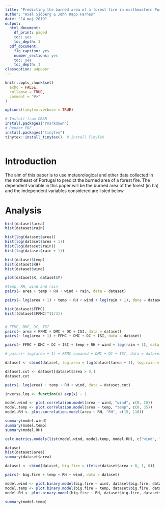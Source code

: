 ```yaml
---
title: "Predicting the burned area of a forest fire in northeastern Portugal"
author: "Axel Sjöberg & John Rapp Farnes"
date: "14 maj 2019"
output:
  html_document:
    df_print: paged
    toc: yes
    toc_depth: 3
  pdf_document:
    fig_caption: yes
    number_sections: yes
    toc: yes
    toc_depth: 3
classoption: a4paper
---
```


```r
knitr::opts_chunk$set(
  echo = FALSE,
  collapse = TRUE,
  comment = "#>"
)

options(tinytex.verbose = TRUE)
```

```r
# Install from CRAN
install.packages('rmarkdown')
# Render PDF
install.packages("tinytex")
tinytex::install_tinytex()  # install TinyTeX

```

```r

```


<!-- Abstract? -->

# Introduction

The aim of this paper is to use meteorological and other data collected in the northeast of Portugal to predict the burned area of a forest fire. The dependent variable in this paper will be the burned area of the forest (in ha) and the independent variables considered are listed below

# Analysis

```r
hist(dataset$area)
hist(dataset$rain)

hist(log(dataset$area))
hist(log(dataset$area + 1))
hist(log(dataset$rain))
hist(log(dataset$rain + 1))

hist(dataset$temp)
hist(dataset$RH)
hist(dataset$wind)

plot(dataset$X, dataset$Y)

#temp, RH, wind and rain
pairs(~ area + temp + RH + wind + rain, data = dataset)

pairs(~ log(area + 1) + temp + RH + wind + log(rain + 1), data = dataset)

```

```r
hist(dataset$FFMC)
hist((dataset$FFMC)^(1/3))


# FFMC, DMC, DC, ISI
pairs(~ area + FFMC + DMC + DC + ISI, data = dataset)
pairs(~ log(area + 1) + FFMC + DMC + DC + ISI, data = dataset)

pairs(~ FFMC + DMC + DC + ISI + temp + RH + wind + log(rain + 1), data = dataset)

# pairs(~ log(area + 1) + FFMC.squared + DMC + DC + ISI, data = dataset)
```


```r
dataset <- cbind(dataset, log.area = log(dataset$area + 1), log.rain = log(dataset$rain + 1))

```

```r
dataset.cut <- dataset[dataset$area > 0,]
dataset.cut

pairs(~ log(area) + temp + RH + wind, data = dataset.cut)


```



```r
inverse.log <- function(x) exp(x) - 1

model.wind <- plot.correlation.model(area ~ wind, "wind", c(0, 10))
model.temp <- plot.correlation.model(area ~ temp, "temp", c(0, 35))
model.RH <- plot.correlation.model(area ~ RH, "RH", c(15, 110))

summary(model.wind)
summary(model.temp)
summary(model.RH)

calc.metrics.models(list(model.wind, model.temp, model.RH), c("wind", "temp", "RH"))

```
```r
dataset
hist(dataset$area)
summary(dataset$area)
```

```r

dataset <- cbind(dataset, big.fire = ifelse(dataset$area > 0, 1, 0))

pairs(~ big.fire + temp + RH + wind, data = dataset)

```

```r

model.wind <- plot.binary.model(big.fire ~ wind, dataset$big.fire, dataset$wind, "wind", c(0, 10), 10)
model.temp <- plot.binary.model(big.fire ~ temp, dataset$big.fire, dataset$temp, "temp", c(0, 35), 10)
model.RH <- plot.binary.model(big.fire ~ RH, dataset$big.fire, dataset$RH, "RH", c(15, 110), 10)

summary(model.temp)
```



<!-- Citation: -->
<!--   P. Cortez and A. Morais. A Data Mining Approach to Predict Forest Fires using Meteorological Data.  -->
<!--   In J. Neves, M. F. Santos and J. Machado Eds., New Trends in Artificial Intelligence,  -->
<!--   Proceedings of the 13th EPIA 2007 - Portuguese Conference on Artificial Intelligence, December,  -->
<!--   Guimaraes, Portugal, pp. 512-523, 2007. APPIA, ISBN-13 978-989-95618-0-9.  -->
<!--   Available at: http://www.dsi.uminho.pt/~pcortez/fires.pdf -->

 <!-- http://www.dsi.uminho.pt/~pcortez/fires.pdf -->
 <!-- In the above reference, the output "area" was first transformed with a ln(x+1) function. -->
 <!-- Then, several Data Mining methods were applied. After fitting the models, the outputs were -->
 <!-- post-processed with the inverse of the ln(x+1) transform. Four different input setups were -->
 <!-- used. The experiments were conducted using a 10-fold (cross-validation) x 30 runs. Two -->
 <!-- regression metrics were measured: MAD and RMSE. A Gaussian support vector machine (SVM) fed -->
 <!-- with only 4 direct weather conditions (temp, RH, wind and rain) obtained the best MAD value: -->
 <!-- 12.71 +- 0.01 (mean and confidence interval within 95% using a t-student distribution). The -->
 <!-- best RMSE was attained by the naive mean predictor. An analysis to the regression error curve -->
 <!-- (REC) shows that the SVM model predicts more examples within a lower admitted error. In effect, -->
 <!-- the SVM model predicts better small fires, which are the majority.  -->
 

<!-- This is a very difficult regression task. It can be used to test regression methods. Also, -->
<!-- it could be used to test outlier detection methods, since it is not clear how many outliers -->
<!-- are there. Yet, the number of examples of fires with a large burned area is very small. -->


<!-- Attribute information: -->
<!--    1. X - x-axis spatial coordinate within the Montesinho park map: 1 to 9 -->
<!--    2. Y - y-axis spatial coordinate within the Montesinho park map: 2 to 9 -->
<!--    3. month - month of the year: "jan" to "dec"  -->
<!--    4. day - day of the week: "mon" to "sun" -->
<!--    5. FFMC - FFMC index from the FWI system: 18.7 to 96.20 -->
<!--    6. DMC - DMC index from the FWI system: 1.1 to 291.3  -->
<!--    7. DC - DC index from the FWI system: 7.9 to 860.6  -->
<!--    8. ISI - ISI index from the FWI system: 0.0 to 56.10 -->
<!--    9. temp - temperature in Celsius degrees: 2.2 to 33.30 -->
<!--    10. RH - relative humidity in %: 15.0 to 100 -->
<!--    11. wind - wind speed in km/h: 0.40 to 9.40  -->
<!--    12. rain - outside rain in mm/m2 : 0.0 to 6.4  -->
<!--    13. area - the burned area of the forest (in ha): 0.00 to 1090.84  -->
<!--    (this output variable is very skewed towards 0.0, thus it may make -->
<!--     sense to model with the logarithm transform).  -->

<!-- \newpage -->

